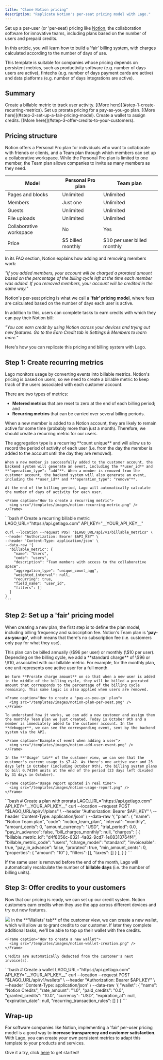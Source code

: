 ```yaml
---
title: "Clone Notion pricing"
description: "Replicate Notion's per-seat pricing model with Lago."
---
```


Set up a per-user (or 'per-seat) pricing like [Notion](https://www.notion.so/product), the collaboration software for innovative teams, including plans based on the number of users and prepaid credits.

In this article, you will learn how to build a 'fair' billing system, with charges calculated according to the number of days of use.

This template is suitable for companies whose pricing depends on persistent metrics, such as productivity software (e.g. number of days users are active), fintechs (e.g. number of days payment cards are active) and data platforms (e.g. number of days integrations are active).

## Summary

<Steps>
  <Step title="Create recurring metrics">
    Create a billable metric to track user activity. [(More
    here)](#step-1-create-recurring-metrics).
  </Step>
  <Step title="Set up a 'fair' pricing model">
    Set up prorata pricing for a pay-as-you-go plan. [(More
    here)](#step-2-set-up-a-fair-pricing-model).
  </Step>
  <Step title="Offer credits to your customers">
    Create a wallet to assign credits. [(More
    here)](#step-3-offer-credits-to-your-customers).
  </Step>
</Steps>

## Pricing structure

Notion offers a Personal Pro plan for individuals who want to collaborate with friends or clients, and a Team plan through which members can set up a collaborative workspace. While the Personal Pro plan is limited to one member, the Team plan allows companies to invite as many members as they need.

| Model                   | Personal Pro plan | Team plan                   |
| ----------------------- | ----------------- | --------------------------- |
| Pages and blocks        | Unlimited         | Unlimited                   |
| Members                 | Just one          | Unlimited                   |
| Guests                  | Unlimited         | Unlimited                   |
| File uploads            | Unlimited         | Unlimited                   |
| Collaborative workspace | No                | Yes                         |
| Price                   | $5 billed monthly | $10 per user billed monthly |

In its FAQ section, Notion explains how adding and removing members work:

_"If you added members, your account will be charged a prorated amount based on the percentage of the billing cycle left at the time each member was added. If you removed members, your account will be credited in the same way."_

Notion's per-seat pricing is what we call a **'fair' pricing model**, where fees are calculated based on the number of days each user is active.

In addition to this, users can complete tasks to earn credits with which they can pay their Notion bill:

_"You can earn credit by using Notion across your devices and trying out new features. Go to the Earn Credit tab in Settings & Members to learn more."_

Here's how you can replicate this pricing and billing system with Lago.

## Step 1: Create recurring metrics

Lago monitors usage by converting events into billable metrics. Notion's pricing is based on users, so we need to create a billable metric to keep track of the users associated with each customer account.

There are two types of metrics:

- **Metered metrics** that are reset to zero at the end of each billing period; and
- **Recurring metrics** that can be carried over several billing periods.

When a new member is added to a Notion account, they are likely to remain active for some time (probably more than just a month). Therefore, we should create a recurring metric for our users.

<Tabs>
  <Tab title="Dashboard">
    The aggregation type is a recurring **count unique** and will allow us to record the period of activity of each user (i.e. from the day the member is added to the account until the day they are removed).

    When a new member is successfully added to the customer account, the backend system will generate an event, including the **user_id** and **"operation_type": "add"**. When a member is removed from the customer account, the backend system will also generate an event, including the **user_id** and **"operation_type": "remove"**.

    At the end of the billing period, Lago will automatically calculate the number of days of activity for each user.

    <Frame caption="How to create a recurring metric">
      <img src="/templates/images/notion-recurring-metric.png" />
    </Frame>

  </Tab>
  <Tab title="API">
    ```bash
    # Create a recurring billable metric
    LAGO_URL="https://api.getlago.com"
    API_KEY="__YOUR_API_KEY__"

    curl --location --request POST "$LAGO_URL/api/v1/billable_metrics" \
    --header "Authorization: Bearer $API_KEY" \
    --header 'Content-Type: application/json' \
    --data-raw '{
      "billable_metric": {
        "name": "Users",
        "code": "users",
        "description": "Team members with access to the collaborative space",
        "aggregation_type": "unique_count_agg",
        "weighted_interval": null,
        "recurring": true,
        "field_name": "user_id",
        "filters": []
      }
    }
    ```

  </Tab>
</Tabs>

## Step 2: Set up a 'fair' pricing model

When creating a new plan, the first step is to define the plan model, including billing frequency and subscription fee. Notion's Team plan is **'pay-as-you-go'**, which means that there's no subscription fee (i.e. customers only pay for what they use).

<Tabs>
  <Tab title="Dashboard">
    This plan can be billed annually (\$96 per user) or monthly (\$10 per user). Depending on the billing cycle, we add a **standard charge** of \$96 or \$10, associated with our billable metric. For example, for the monthly plan, one unit represents one active user for a full month.

    We turn **Prorate charge amount** on so that when a new user is added in the middle of the billing cycle, they will be billed a prorated amount that corresponds to the percentage of the billing cycle remaining. This same logic is also applied when users are removed.

    <Frame caption="How to create a 'pay-as-you-go' plan">
      <img src="/templates/images/notion-plan-per-seat.png" />
    </Frame>

    To understand how it works, we can add a new customer and assign them the monthly Team plan we just created. Today is October 9th and a member is immediately added to the customer account. In the **debugger**, we can see the corresponding event, sent by the backend system via the API.

    <Frame caption="Example of event when adding a user">
      <img src="/templates/images/notion-add-user-event.png" />
    </Frame>

    In the **'Usage' tab** of the customer view, we can see that the customer's current usage is $7.42. As there's one active user and 23 days left in October (including October 9th), the billing system plans to bill 0.74194 units at the end of the period (23 days left divided by 31 days in October).

    <Frame caption="Usage report updated in real time">
      <img src="/templates/images/notion-usage-report.png" />
    </Frame>

  </Tab>

  <Tab title="API">
    ```bash
    # Create a plan with prorata
    LAGO_URL="https://api.getlago.com"
    API_KEY="__YOUR_API_KEY__"
    curl --location --request POST "$LAGO_URL/api/v1/plans" \
    --header "Authorization: Bearer $API_KEY" \
    --header 'Content-Type: application/json' \
    --data-raw '{
      "plan": {
        "name": "Notion Team plan",
        "code": "notion_team_plan",
        "interval": "monthly",
        "amount_cents": 0,
        "amount_currency": "USD",
        "trial_period": 0.0,
        "pay_in_advance": false,
        "bill_charges_monthly": null,
        "charges": [
          {
            "billable_metric_id": "d4f8056c-6321-4a82-9cd7-1e08313764f4",
            "billable_metric_code": "users",
            "charge_model": "standard",
            "invoiceable": true,
            "pay_in_advance": false,
            "prorated": true,
            "min_amount_cents": 0,
            "properties": {
              "amount": "10"
            },
            "filters": [],
            "taxes": []
          }
        ],
      }
    }
    ```
  </Tab>
</Tabs>

If the same user is removed before the end of the month, Lago will automatically recalculate the number of **billable days** (i.e. the number of billing units).

## Step 3: Offer credits to your customers

Now that our pricing is ready, we can set up our credit system. Notion customers earn credits when they use the app across different devices and try out new features.

<Frame caption="Notion 'Earn credit' tab">
  <img src="/templates/images/notion-credits.png" />
</Frame>

<Tabs>
  <Tab title="Dashboard">
    In the **'Wallets' tab** of the customer view, we can create a new wallet, which will allow us to grant credits to our customer. If later they complete additional tasks, we'll be able to top up their wallet with free credits.

    <Frame caption="How to create a new wallet">
      <img src="/templates/images/notion-wallet-creation.png" />
    </Frame>

    Credits are automatically deducted from the customer's next invoice(s).

  </Tab>

  <Tab title="API">
    ```bash
    # Create a wallet
    LAGO_URL="https://api.getlago.com"
    API_KEY="__YOUR_API_KEY__"
    curl --location --request POST "$LAGO_URL/api/v1/wallets" \
    --header "Authorization: Bearer $API_KEY" \
    --header 'Content-Type: application/json' \
    --data-raw '{
      "wallet": {
        "name": "Notion Credits",
        "rate_amount": "1.0",
        "paid_credits": "0.0",
        "granted_credits": "10.0",
        "currency": "USD",
        "expiration_at": null,
        "expiration_date": null,
        "recurring_transaction_rules": []
      }
    }
    ```
  </Tab>
</Tabs>

## Wrap-up

For software companies like Notion, implementing a 'fair' per-user pricing model is a good way to **increase transparency and customer satisfaction**.
With Lago, you can create your own persistent metrics to adapt this template to your products and services.

Give it a try, click [here](https://www.getlago.com/get-started) to get started!
